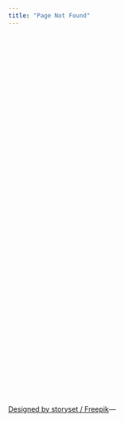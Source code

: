 ```yaml
---
title: "Page Not Found"
---
```


<head>

<link rel="stylesheet" type="text/css" href="css/styles.css">

```{=html}
<style>
body {
      background-image: url("/images/not-found.jpg");
      background-size: cover;
    }
</style>
```

</head>

<br> <br> <br> <br> <br> <br> <br> <br> <br> <br> <br> <br> <br> <br> <br> <br> <br> <br> <br> <br> <br> <br> <br> <br> <br> <br> <br> <br> <br> <br> <br> <br> <br> <br> <br> <br> <br> <br> <br> <br> <br> <br> <br> <br> <a href="https://www.freepik.com/" target="_blank" class="small-link"> Designed by storyset / Freepik</a>---